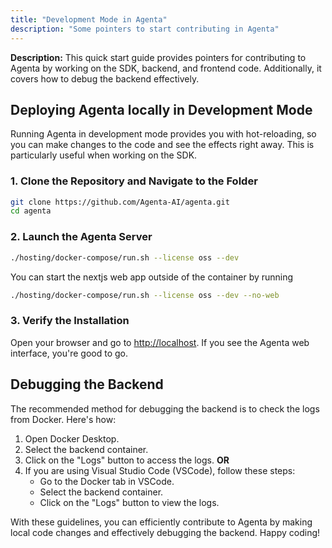 ```yaml
---
title: "Development Mode in Agenta"
description: "Some pointers to start contributing in Agenta"
---
```


**Description:** This quick start guide provides pointers for contributing to Agenta by working on the SDK, backend, and frontend code. Additionally, it covers how to debug the backend effectively.

## Deploying Agenta locally in Development Mode

Running Agenta in development mode provides you with hot-reloading, so you can make changes to the code and see the effects right away. This is particularly useful when working on the SDK.

### 1. Clone the Repository and Navigate to the Folder

```bash
git clone https://github.com/Agenta-AI/agenta.git
cd agenta
```

### 2. Launch the Agenta Server

```bash
./hosting/docker-compose/run.sh --license oss --dev
```

You can start the nextjs web app outside of the container by running

```bash
./hosting/docker-compose/run.sh --license oss --dev --no-web
```

### 3. Verify the Installation

Open your browser and go to [http://localhost](http://localhost). If you see the Agenta web interface, you're good to go.

## Debugging the Backend

The recommended method for debugging the backend is to check the logs from Docker. Here's how:

1. Open Docker Desktop.
2. Select the backend container.
3. Click on the "Logs" button to access the logs.
   **OR**
4. If you are using Visual Studio Code (VSCode), follow these steps:
   - Go to the Docker tab in VSCode.
   - Select the backend container.
   - Click on the "Logs" button to view the logs.

With these guidelines, you can efficiently contribute to Agenta by making local code changes and effectively debugging the backend. Happy coding!
